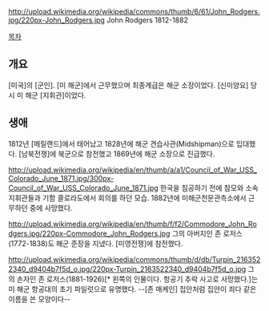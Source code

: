 http://upload.wikimedia.org/wikipedia/commons/thumb/6/61/John_Rodgers.jpg/220px-John_Rodgers.jpg
John Rodgers
1812-1882

[[목차]]
== 개요 ==
[미국]의 [군인]. [미 해군]에서 근무했으며 최종계급은 해군 소장이었다. [신미양요] 당시 미 해군 [지휘관]이었다.
== 생애 ==
1812년 [메릴랜드]에서 태어났고 1828년에 해군 견습사관(Midshipman)으로 입대했다. [남북전쟁]에 북군으로 참전했고 1869년에 해군 소장으로 진급했다.

http://upload.wikimedia.org/wikipedia/en/thumb/a/a1/Council_of_War_USS_Colorado_June_1871.jpg/300px-Council_of_War_USS_Colorado_June_1871.jpg
한국을 침공하기 전에 참모와 소속 지휘관들과 기함 콜로라도에서 회의를 하던 모습. 1882년에 미해군천문관측소에서 근무하던 중에 사망했다.

http://upload.wikimedia.org/wikipedia/en/thumb/f/f2/Commodore_John_Rodgers.jpg/220px-Commodore_John_Rodgers.jpg
그의 아버지인 존 로저스(1772-1838)도 해군 준장을 지냈다. [미영전쟁]에 참전했다.

http://upload.wikimedia.org/wikipedia/commons/thumb/d/db/Turpin_2163522340_d9404b7f5d_o.jpg/220px-Turpin_2163522340_d9404b7f5d_o.jpg
그의 손자인 존 로저스(1881-1926)[* 왼쪽의 인물이다. 항공기 추락 사고로 사망했다.]는 미 해군 항공대의 초기 파일럿으로 유명했다. --[존 매케인] 집안처럼 집안이 죄다 같은 이름을 쓴 모양이다--

